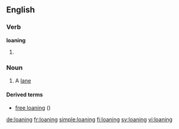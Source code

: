 ==English==

===Verb===
'''loaning'''

# {{present participle of|loan}}

===Noun===
{{en-noun}}

# {{obsolete|Scottish and Northern English}} A [[lane]]

====Derived terms====
* [[free loaning]] ({{term|right of way}})

[[de:loaning]]
[[fr:loaning]]
[[simple:loaning]]
[[fi:loaning]]
[[sv:loaning]]
[[vi:loaning]]